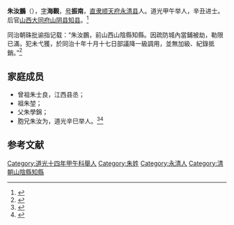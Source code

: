 '''朱汝鵬'''（{{bd|1800年| |？|}}），[[字|字]]'''海觀'''，[[号|号]]'''振南'''，[[直隶|直隶]][[顺天府|顺天府]][[永清县|永清县]]人。道光甲午举人，辛丑进士。后官[[山西|山西]][[大同府|大同府]][[山阴县|山阴县]][[知县|知县]]。<ref>{{cite book |title=翁同龢日记. China: 中华书局, 2006.}}</ref>

同治朝硃批谕指记载：“朱汝鵬，前山西山陰縣知縣。因疏防城內當鋪被劫，勒限已滿，犯未弋獲，於同治十年十月十七日部議降一級調用，並無加級、紀錄抵銷。”<ref>{{cite book |title=清代台灣關係諭旨檔案彙編. Taiwan: 行政院文化建設委員會, 2004.}}</ref>

==家庭成员==
*曾祖朱士良，江西县丞；
*祖朱堃；
*父朱學錦；
*胞兄朱汝为，道光辛巳举人。<ref>{{cite book |title=永淸縣續志: 14卷, 附文徵 : 2卷. China: n.p., 1875.}}</ref><ref>{{cite book |title=光緖順天府志. China: 北京古籍出版社, 1987.}}</ref>

==参考文献==
{{reflist}}
{{道光二十一年辛丑恩科殿試金榜}}
[[Category:道光十四年甲午科舉人|Category:道光十四年甲午科舉人]]
[[Category:朱姓|Category:朱姓]]
[[Category:永清人|Category:永清人]]
[[Category:清朝山陰縣知縣|Category:清朝山陰縣知縣]]